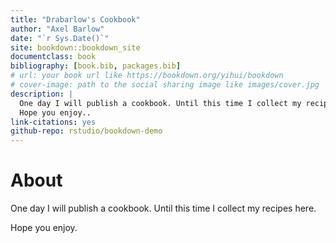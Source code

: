 ```yaml
--- 
title: "Drabarlow's Cookbook"
author: "Axel Barlow"
date: "`r Sys.Date()`"
site: bookdown::bookdown_site
documentclass: book
bibliography: [book.bib, packages.bib]
# url: your book url like https://bookdown.org/yihui/bookdown
# cover-image: path to the social sharing image like images/cover.jpg
description: |
  One day I will publish a cookbook. Until this time I collect my recipes here.
  Hope you enjoy..
link-citations: yes
github-repo: rstudio/bookdown-demo
---
```


# About {-}

One day I will publish a cookbook. Until this time I collect my recipes here.

Hope you enjoy.
